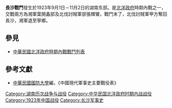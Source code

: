 {{vfd|vfshxrw|date=2022/06/27}}
{{Infobox Military Conflict|
campaign=|
image=|
caption=|
conflict=長沙戰鬥|
date=1923年9月1日－11月2日|
place=[[中國|中國]]湘東|
result=北伐軍討賊軍奪長沙，湘軍退寧鄉|
combatant1=湘軍|
combatant2=北伐軍| 
commander1=新湘軍葉開鑫|
commander2=北伐討賊軍張輝鸞及方鼎英|
strength1=|
strength2=|
casualties1=|
casualties2=|
}}
'''長沙戰鬥'''發生於1923年9月1日－11月2日的湖南东部。是[[北洋政府|北洋政府]]時期內戰之一，交戰兩方為湘軍葉開鑫部及北伐討賊軍部張輝鸞，戰鬥末了，北伐討賊軍甲方奪回長沙，湘軍退至寧鄉。

==參見==
*[[中華民國北洋政府時期內戰戰鬥列表|中華民國北洋政府時期內戰戰鬥列表]]
==參考文獻==
*[[中華民國|中華民國]][[國防大學_(臺灣)|國防大學]]編，《中國現代軍事史主要戰役表》
{{start box}}
{{War-before|[[衡山戰鬥_(北洋政府時期)|衡山戰鬥 (北洋政府時期)]]}}
{{s-title|[[北洋政府|北洋政府]]內戰}}
{{War-after|[[常穗戰鬥_(北洋政府時期)|常穗戰鬥 (北洋政府時期)]]}}
{{end box}}

[[Category:湖南历次战争与战役|Category:湖南历次战争与战役]]
[[Category:中华民国北洋政府时期内战战役|Category:中华民国北洋政府时期内战战役]]
[[Category:1923年中国战役|Category:1923年中国战役]]
[[Category:长沙军事史|Category:长沙军事史]]